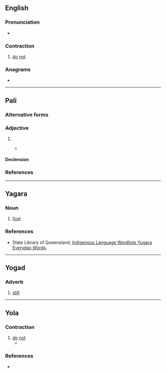 {{also|Dinna|dinña}}
==English==

===Pronunciation===
* {{IPA|en|/ˈdɪnə/}}

===Contraction===
{{en-cont}}

# {{lb|en|Scotland|Northumbria}} [[do]] [[not]]

===Anagrams===
* {{anagrams|en|a=adinn|Danni|Diann|Nandi|indan}}

----

==Pali==

===Alternative forms===
{{pi-alt}}

===Adjective===
{{head|pi|adjective form}}

# {{inflection of|pi|dadāti||past|part|t=to give}}
#* {{RQ:pi:Five Precepts}}
#*: {{ux|pi|A'''dinn'''ādānā veramaṇī sikkhāpadaṃ samādiyāmi|I observe the precept of abstaining from taking '''that which is''' not '''given'''.}}

====Declension====
{{pi-decl-noun|g=m}}
{{pi-decl-noun|dinnā|g=f}}
{{pi-decl-noun|g=n}}

===References===
{{R:pi:PTS}}

----

==Yagara==

===Noun===
{{head|1=yxg|2=noun}}

# [[foot]]

===References===
* State Library of Queensland, [https://www.slq.qld.gov.au/sites/default/files/0003-267231-yugara-everyday-words_0.pdf Indigenous Language Wordlists Yugara Everyday Words].

----

==Yogad==

===Adverb===
{{head|yog|adverb}}

# [[still]]

----
==Yola==

===Contraction===
{{head|yol|contraction}}

# [[do]] [[not]]
#* {{quote-book|yol|year=1867|title=GLOSSARY OF THE DIALECT OF FORTH AND BARGY|passage='''Dinna''' fare a caulès.|translation='''Don't''' frighten the horses.}}

===References===
* {{R:Poole 1867|page=39}}